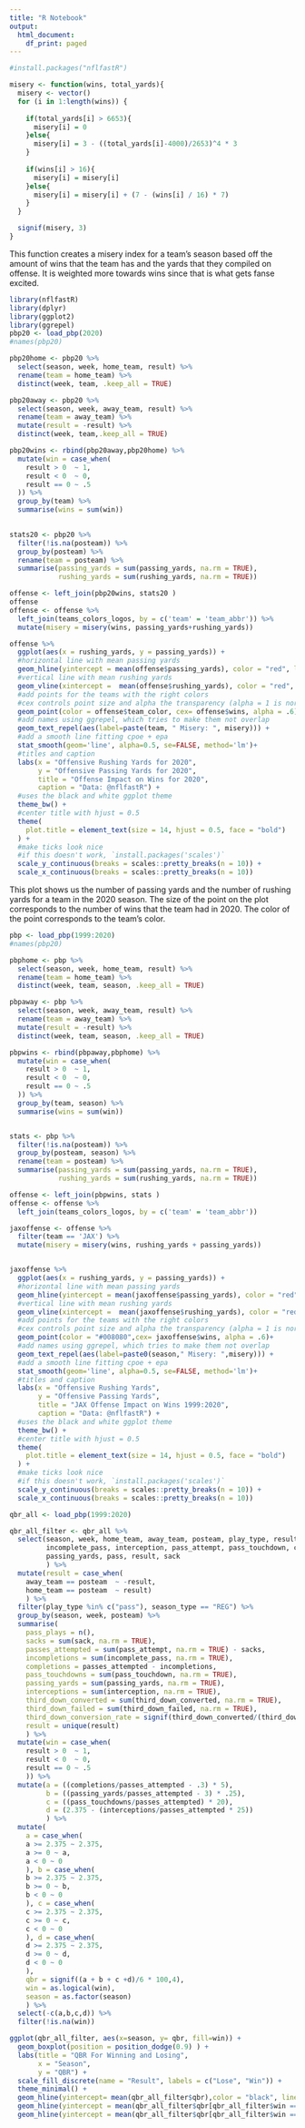 ```yaml
---
title: "R Notebook"
output:
  html_document:
    df_print: paged
---
```


```r
#install.packages("nflfastR")
```

```r
misery <- function(wins, total_yards){
  misery <- vector()
  for (i in 1:length(wins)) {
    
    if(total_yards[i] > 6653){
      misery[i] = 0
    }else{
      misery[i] = 3 - ((total_yards[i]-4000)/2653)^4 * 3
    }
    
    if(wins[i] > 16){
      misery[i] = misery[i] 
    }else{
      misery[i] = misery[i] + (7 - (wins[i] / 16) * 7)
    }
  }

  signif(misery, 3)
}
```
This function creates a misery index for a team's season based off the amount of wins that the 
team has and the yards that they compiled on offense. It is weighted more towards wins since that is 
what gets fanse excited.

```r
library(nflfastR)
library(dplyr)
library(ggplot2)
library(ggrepel)
pbp20 <- load_pbp(2020)
#names(pbp20) 

pbp20home <- pbp20 %>%
  select(season, week, home_team, result) %>%
  rename(team = home_team) %>% 
  distinct(week, team, .keep_all = TRUE)

pbp20away <- pbp20 %>%
  select(season, week, away_team, result) %>%
  rename(team = away_team) %>% 
  mutate(result = -result) %>% 
  distinct(week, team,.keep_all = TRUE)

pbp20wins <- rbind(pbp20away,pbp20home) %>% 
  mutate(win = case_when(
    result > 0  ~ 1,
    result < 0  ~ 0,
    result == 0 ~ .5
  )) %>% 
  group_by(team) %>% 
  summarise(wins = sum(win))
  

stats20 <- pbp20 %>% 
  filter(!is.na(posteam)) %>% 
  group_by(posteam) %>% 
  rename(team = posteam) %>% 
  summarise(passing_yards = sum(passing_yards, na.rm = TRUE),
            rushing_yards = sum(rushing_yards, na.rm = TRUE)) 

offense <- left_join(pbp20wins, stats20 )
offense
offense <- offense %>%
  left_join(teams_colors_logos, by = c('team' = 'team_abbr')) %>% 
  mutate(misery = misery(wins, passing_yards+rushing_yards))

offense %>%
  ggplot(aes(x = rushing_yards, y = passing_yards)) +
  #horizontal line with mean passing yards
  geom_hline(yintercept = mean(offense$passing_yards), color = "red", linetype = "dashed", alpha=0.5) +
  #vertical line with mean rushing yards
  geom_vline(xintercept =  mean(offense$rushing_yards), color = "red", linetype = "dashed", alpha=0.5) +
  #add points for the teams with the right colors
  #cex controls point size and alpha the transparency (alpha = 1 is normal)
  geom_point(color = offense$team_color, cex= offense$wins, alpha = .6)+
  #add names using ggrepel, which tries to make them not overlap
  geom_text_repel(aes(label=paste(team, " Misery: ", misery))) +
  #add a smooth line fitting cpoe + epa
  stat_smooth(geom='line', alpha=0.5, se=FALSE, method='lm')+
  #titles and caption
  labs(x = "Offensive Rushing Yards for 2020",
       y = "Offensive Passing Yards for 2020",
       title = "Offense Impact on Wins for 2020",
       caption = "Data: @nflfastR") +
  #uses the black and white ggplot theme
  theme_bw() +
  #center title with hjust = 0.5
  theme(
    plot.title = element_text(size = 14, hjust = 0.5, face = "bold")
  ) +
  #make ticks look nice
  #if this doesn't work, `install.packages('scales')`
  scale_y_continuous(breaks = scales::pretty_breaks(n = 10)) +
  scale_x_continuous(breaks = scales::pretty_breaks(n = 10))
```

This plot shows us the number of passing yards and the number of rushing yards for a team in the 2020
season. The size of the point on the plot corresponds to the number of wins that the team had in 2020. 
The color of the point corresponds to the team's color. 

```r
pbp <- load_pbp(1999:2020)
#names(pbp20) 

pbphome <- pbp %>%
  select(season, week, home_team, result) %>%
  rename(team = home_team) %>% 
  distinct(week, team, season, .keep_all = TRUE)

pbpaway <- pbp %>%
  select(season, week, away_team, result) %>%
  rename(team = away_team) %>% 
  mutate(result = -result) %>% 
  distinct(week, team, season, .keep_all = TRUE)

pbpwins <- rbind(pbpaway,pbphome) %>% 
  mutate(win = case_when(
    result > 0  ~ 1,
    result < 0  ~ 0,
    result == 0 ~ .5
  )) %>% 
  group_by(team, season) %>% 
  summarise(wins = sum(win))


stats <- pbp %>% 
  filter(!is.na(posteam)) %>% 
  group_by(posteam, season) %>% 
  rename(team = posteam) %>% 
  summarise(passing_yards = sum(passing_yards, na.rm = TRUE),
            rushing_yards = sum(rushing_yards, na.rm = TRUE)) 

offense <- left_join(pbpwins, stats )
offense <- offense %>%
  left_join(teams_colors_logos, by = c('team' = 'team_abbr'))

jaxoffense <- offense %>% 
  filter(team == 'JAX') %>% 
  mutate(misery = misery(wins, rushing_yards + passing_yards))


jaxoffense %>%
  ggplot(aes(x = rushing_yards, y = passing_yards)) +
  #horizontal line with mean passing yards
  geom_hline(yintercept = mean(jaxoffense$passing_yards), color = "red", linetype = "dashed", alpha=0.5) +
  #vertical line with mean rushing yards
  geom_vline(xintercept =  mean(jaxoffense$rushing_yards), color = "red", linetype = "dashed", alpha=0.5) +
  #add points for the teams with the right colors
  #cex controls point size and alpha the transparency (alpha = 1 is normal)
  geom_point(color = "#008080",cex= jaxoffense$wins, alpha = .6)+
  #add names using ggrepel, which tries to make them not overlap
  geom_text_repel(aes(label=paste0(season," Misery: ",misery))) +
  #add a smooth line fitting cpoe + epa
  stat_smooth(geom='line', alpha=0.5, se=FALSE, method='lm')+
  #titles and caption
  labs(x = "Offensive Rushing Yards",
       y = "Offensive Passing Yards",
       title = "JAX Offense Impact on Wins 1999:2020",
       caption = "Data: @nflfastR") +
  #uses the black and white ggplot theme
  theme_bw() +
  #center title with hjust = 0.5
  theme(
    plot.title = element_text(size = 14, hjust = 0.5, face = "bold")
  ) +
  #make ticks look nice
  #if this doesn't work, `install.packages('scales')`
  scale_y_continuous(breaks = scales::pretty_breaks(n = 10)) +
  scale_x_continuous(breaks = scales::pretty_breaks(n = 10)) 
```


```r
qbr_all <- load_pbp(1999:2020)

qbr_all_filter <- qbr_all %>%
  select(season, week, home_team, away_team, posteam, play_type, result, season_type, third_down_converted, third_down_failed,
         incomplete_pass, interception, pass_attempt, pass_touchdown, complete_pass,passer_player_name,
         passing_yards, pass, result, sack
         ) %>%
  mutate(result = case_when(
    away_team == posteam  ~ -result,
    home_team == posteam  ~ result)
    ) %>%
  filter(play_type %in% c("pass"), season_type == "REG") %>%
  group_by(season, week, posteam) %>%
  summarise(
    pass_plays = n(),
    sacks = sum(sack, na.rm = TRUE),
    passes_attempted = sum(pass_attempt, na.rm = TRUE) - sacks,
    incompletions = sum(incomplete_pass, na.rm = TRUE),
    completions = passes_attempted - incompletions,
    pass_touchdowns = sum(pass_touchdown, na.rm = TRUE),
    passing_yards = sum(passing_yards, na.rm = TRUE),
    interceptions = sum(interception, na.rm = TRUE),
    third_down_converted = sum(third_down_converted, na.rm = TRUE),
    third_down_failed = sum(third_down_failed, na.rm = TRUE),
    third_down_conversion_rate = signif(third_down_converted/(third_down_failed + third_down_converted), 3),
    result = unique(result)
    ) %>%
  mutate(win = case_when(
    result > 0  ~ 1,
    result < 0  ~ 0,
    result == 0 ~ .5
    )) %>%
  mutate(a = ((completions/passes_attempted - .3) * 5),
         b = ((passing_yards/passes_attempted - 3) * .25),
         c = ((pass_touchdowns/passes_attempted) * 20),
         d = (2.375 - (interceptions/passes_attempted * 25))
         ) %>%
  mutate(
    a = case_when(
    a >= 2.375 ~ 2.375,
    a >= 0 ~ a,
    a < 0 ~ 0
    ), b = case_when(
    b >= 2.375 ~ 2.375,
    b >= 0 ~ b,
    b < 0 ~ 0
    ), c = case_when(
    c >= 2.375 ~ 2.375,
    c >= 0 ~ c,
    c < 0 ~ 0
    ), d = case_when(
    d >= 2.375 ~ 2.375,
    d >= 0 ~ d,
    d < 0 ~ 0
    ),
    qbr = signif((a + b + c +d)/6 * 100,4),
    win = as.logical(win),
    season = as.factor(season)
    ) %>%
  select(-c(a,b,c,d)) %>%
  filter(!is.na(win))

ggplot(qbr_all_filter, aes(x=season, y= qbr, fill=win)) +
  geom_boxplot(position = position_dodge(0.9) ) +
  labs(title = "QBR For Winning and Losing",
       x = "Season",
       y = "QBR") +
  scale_fill_discrete(name = "Result", labels = c("Lose", "Win")) +
  theme_minimal() +
  geom_hline(yintercept= mean(qbr_all_filter$qbr),color = "black", linetype = "dashed", alpha=0.5) +
  geom_hline(yintercept = mean(qbr_all_filter$qbr[qbr_all_filter$win == TRUE]), color = "#00BFC4", size = 1, linetype = "dashed") +
  geom_hline(yintercept = mean(qbr_all_filter$qbr[qbr_all_filter$win == FALSE]), color = "#F8766D", size = 1, linetype = "dashed")

```

